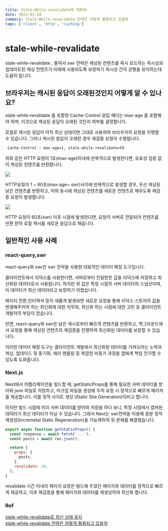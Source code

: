 ```yaml
---
title: Stale-While-revalidate에 대하여
date: 2023-01-18
summary: Stale-While-revalidate 전략은 어떻게 활용되고 있을까
tags: ['client', 'http', 'caching']
---
```


# stale-while-revalidate

stale-while-revalidate , 줄여서 swr 전략은 캐싱된 컨텐츠를 즉시 로드하는 즉시성과 <br/>
업데이트된 캐싱 컨텐츠가 미래에 사용되도록 보장하기 최시성 간의 균형을 유지하는데 도움이 됩니다.

## 브라우저는 캐시된 응답이 오래된것인지 어떻게 알 수 있나요?

stale-while-revalidate 를 포함한 Cache-Control 응답 헤더는 max-age 를 포함해야 하며,
이것으로 캐싱된 응답이 오래된 것인지 여부를 결정합니다.

로컬로 캐시된 응답이 아직 최신 상태이면 그대로 사용하여 브라우저의 요청을 이행할 수 있습니다.
그러나 캐시된 응답이 오래된 경우 재검증 요청이 수행됩니다.

```bash
 Cache-Control : max-age=1, stale-while-revalidate=59
```

위와 같은 HTTP 요청이 1초(max-age)이내에 반복적으로 발생한다면,
유효성 검증 없이 캐싱된 컨텐츠를 반환합니다.

<img src="https://youthfulhps.dev/static/f9e7bb4b3dee1eadcc36789a1ce9936b/9cab2/swr-flow-1.png" />

HTTP요청이 1 ~ 60초(max-age~ swr)사이에 반복적으로 발생할 경우,
우선 캐싱된 낡은 컨텐츠를 반환하고, 이와 동시에 캐싱된 컨텐츠를 새로운 컨텐츠로 채우도록 재검증 요청이 발생합니다.

<img src="https://youthfulhps.dev/static/4cfd14b60aa1d85a5dc28e2a9770979f/9cab2/swr-flow-2.png" />

HTTP 요청이 60초(swr) 이후 시점에 발생한다면, 요청이 서버로 전달되어 컨텐츠를 반환 받아 로컬 캐시를 새로운 응답으로 채웁니다.

## 일반적인 사용 사례

### react-query,swr

react-query와 swr은 swr 전략을 사용한 대표적인 데이터 패칭 도구입니다.

클라이언트에서 리덕스를 사용한다면, 서버로부터 전달받은 값을 리덕스에 저장하고 최신화된 데이터로서 사용됩니다.
하지만 위 값은 특정 시점의 서버 데이터의 스냅샷이며, 이 데이터가 최신 데이터라고 보장하기 어렵습니다.

페이지 전환,인터렉셕 등이 새롭게 발생되면 새로운 요청을 통해 리덕스 스토어의 값을 변경해주어야 하는
최신화에 대한 의무와, 최신화 하는 시점에 대한 고민 등 클라이언트 개발자의 부담이 컸습니다.

반면, react-query와 swr은 낡은 캐시로부터 빠르게 컨텐츠를 반환하고,
백그라운드에서 요청을 통해 캐싱된 컨텐츠의 재검증을 진행하여 최신화된 데이터를 보장할 수 있습니다.

이러한 데이터 패칭 도구는 클라이언트 개발에서 최신화된 데이터를 가져오려는 노력과 캐싱, 업데이드 및 동기화,
에러 핸들링 등 복잡한 비동기 과정을 앱에게 책임 전가할 수 있도록 도와줍니다.

### Next.js

Next에서 어플리케이션을 빌드할 때, getStaticProps를 통해 필요한 서버 데이터를 받아와
json 파일로 저장하고, 마크업 파일을 생성해 두어 요청 시 정적으로 빠르게 페이지를 제공합니다.
이를 정적 사이트 생성 (Static Site Generation)이라고 합니다.

하지만 빌드 시점에 미리 서버 데이터를 받아와 저장을 하다 보니, 특정 시점에서 캡쳐된 데이터가 최신 데이터가 아닐 수 있습니다.
그래서 Next는 swr전략을 이용해 증분 정적 재생성(Incremetal Static Regeneration)을 가능케하여 위 문제를 해결했습니다.

```jsx
export async function getStaticProps() {
  const response = await fetch('...');
  const posts = await res.json();

  return {
    props: {
      posts,
    },
    revalidate: 10,
  };
}
```

revalidate 시간 이내의 페이지 요청은 빌드해 두었던 페이지와 데이터를 정적으로 빠르게 제공하고,
이후 재검증을 통해 페이지와 데이터를 재생성하여 최신화 합니다.

### Ref

[stale-while-revalidate로 최신 상태 유지](https://web.dev/stale-while-revalidate/) <br/>
[stale-while-revalidate 전략은 어떻게 활용되고 있을까](https://youthfulhps.dev/web/stale-while-ravalidate/)
